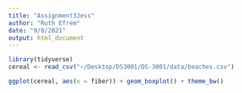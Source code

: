 ```yaml
---
title: "Assignment3Jess"
author: "Ruth Efrem"
date: "9/8/2021"
output: html_document
---
```

```r
library(tidyverse)
cereal <- read_csv("~/Desktop/DS3001/DS-3001/data/beaches.csv")
```
```r
ggplot(cereal, aes(x = fiber)) + geom_boxplot() + theme_bw()
```

